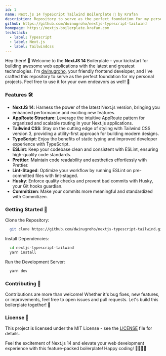 ```yaml
---
id: 1
name: Next.js 14 TypeScript Tailwind Boilerplate 🚀 by Krafan
description: Repository to serve as the perfect foundation for my personal projects 🌟
github: https://github.com/dwinugroho/nextjs-typescript-tailwind
homepage: https://nextjs-boilerplate.krafan.com
techstack:
  - label: Typescript
  - label: Next.js
  - label: Tailwindcss
---
```


Hey there! 👋 Welcome to the **NextJS 14** Boilerplate – your kickstart for building awesome web applications with the latest and greatest technologies. I'm [dwinugroho](https://github.com/dwinugroho), your friendly frontend developer, and I've crafted this repository to serve as the perfect foundation for my personal projects. Feel free to use it for your own endeavors as well! 🌟

### Features 🛠️

- **NextJS 14**: Harness the power of the latest Next.js version, bringing you enhanced performance and exciting new features.
- **AppRoute Structure**: Leverage the intuitive AppRoute pattern for organized and scalable routing in your Next.js applications.
- **Tailwind CSS**: Stay on the cutting edge of styling with Tailwind CSS version 3, providing a utility-first approach for building modern designs.
- **TypeScript**: Enjoy the benefits of static typing and improved developer experience with TypeScript.
- **ESLint**: Keep your codebase clean and consistent with ESLint, ensuring high-quality code standards.
- **Prettier**: Maintain code readability and aesthetics effortlessly with Prettier.
- **Lint-Staged**: Optimize your workflow by running ESLint on pre-committed files with lint-staged.
- **Husky**: Enforce quality checks and prevent bad commits with Husky, your Git hooks guardian.
- **Commitizen**: Make your commits more meaningful and standardized with Commitizen.

### Getting Started 🚀

Clone the Repository:

```bash
  git clone https://github.com/dwinugroho/nextjs-typescript-tailwind.git
```

Install Dependencies:

```bash
  cd nextjs-typescript-tailwind
  yarn install
```

Run the Development Server:

```bash
  yarn dev
```

### Contributing 🤝

Contributions are more than welcome! Whether it's bug fixes, new features, or improvements, feel free to open issues and pull requests. Let's build this boilerplate together! 🌈

### License 📄

This project is licensed under the MIT License - see the [LICENSE](https://github.com/dwinugroho/nextjs-typescript-tailwind/blob/master/LICENSE) file for details.

Feel the excitement of Next.js 14 and elevate your web development experience with this feature-packed boilerplate! Happy coding! 🚀✨🌈🎉
